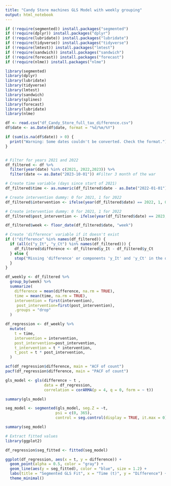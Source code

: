 ```yaml
---
title: "Candy Store machines GLS Model with weekly grouping"
output: html_notebook
---
```

```r
if (!require(segmented)) install.packages("segmented")
if (!require(dplyr)) install.packages("dplyr")
if (!require(lubridate)) install.packages("lubridate")
if (!require(tidyverse)) install.packages("tidyverse")
if (!require(lmtest)) install.packages("lmtest")
if (!require(sandwich)) install.packages("sandwich")
if (!require(forecast)) install.packages("forecast")
if (!require(nlme)) install.packages("nlme")

library(segmented)
library(dplyr)
library(lubridate)
library(tidyverse)
library(lmtest)
library(sandwich)
library(splines)
library(forecast)
library(lubridate)
library(nlme)
```

```r
df <- read.csv("df_Candy_Store_full_tax_difference.csv")
df$date <- as.Date(df$date, format = "%d/%m/%Y")

if (sum(is.na(df$date)) > 0) {
  print("Warning: Some dates couldn't be converted. Check the format.")
}


# Filter for years 2021 and 2022
df_filtered <- df %>%
  filter(year(date) %in% c(2021, 2022,2023)) %>%
  filter(date <= as.Date("2023-10-01")) #Filter 3 month of the war

# Create time variable (days since start of 2021)
df_filtered$time <- as.numeric(df_filtered$date - as.Date("2022-01-01"))

# Create intervention dummy: 0 for 2021, 1 for 2022
df_filtered$intervention <- ifelse(year(df_filtered$date) == 2022, 1, 0)

# Create intervention dummy: 0 for 2021, 1 for 2022
df_filtered$post_intervention <- ifelse(year(df_filtered$date) == 2023, 1, 0)

df_filtered$week <- floor_date(df_filtered$date, "week")

# Create 'difference' variable if it doesn't exist
if (!"difference" %in% names(df_filtered)) {
  if (all(c("y_It", "y_Ct") %in% names(df_filtered))) {
    df_filtered$difference <- df_filtered$y_It - df_filtered$y_Ct
  } else {
    stop("Missing 'difference' or components 'y_It' and 'y_Ct' in the data.")
  }
}

df_weekly <- df_filtered %>%
  group_by(week) %>%
  summarize(
    difference = mean(difference, na.rm = TRUE),
    time = mean(time, na.rm = TRUE),
    intervention = first(intervention),
     post_intervention=first(post_intervention),
    .groups = "drop"
  )

df_regression <- df_weekly %>%
  mutate(
    t = time,
    intervention = intervention,
    post_intervention=post_intervention,
    t_intervention = t * intervention,
    t_post = t * post_intervention,
  )
```

```r
acf(df_regression$difference, main = "ACF of count")
pacf(df_regression$difference, main = "PACF of count")

```

```r
gls_model <- gls(difference ~ t , 
                 data = df_regression,
                 correlation = corARMA(p = 4, q = 0, form = ~ t))

summary(gls_model)
```

```r
seg_model <- segmented(gls_model, seg.Z = ~t, 
                      psi = c(0, 365),
                      control = seg.control(display = TRUE, it.max = 0))

summary(seg_model)
```


```r
# Extract fitted values
library(ggplot2)

df_regression$seg_fitted <- fitted(seg_model)

ggplot(df_regression, aes(x = t, y = difference)) +
  geom_point(alpha = 0.5, color = "gray") +
  geom_line(aes(y = seg_fitted), color = "blue", size = 1.2) +
  labs(title = "Segmented GLS Fit", x = "Time (t)", y = "Difference") +
  theme_minimal()

```